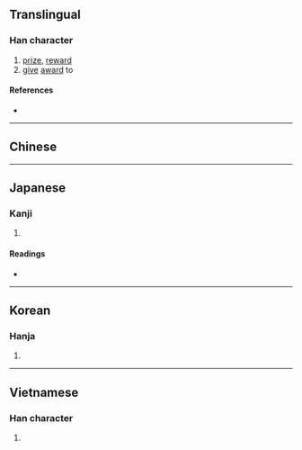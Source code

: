 {{also|奖|奨|獎}}
{{character info/new}}
==Translingual==
{{Han char forms|奖|獎|奨|奬}}

===Han character===
{{Han char|rn=37|rad=大|as=11|sn=14|four=|canj=VIK|ids=⿱將大}}

# [[prize]], [[reward]]
# [[give]] [[award]] to

====References====
* {{Han ref|kx=0254.010|dkj=05997|dj=0515.240|hdz=10548.030|uh=596C|ud=22892}}

----

==Chinese==
{{zh-see|獎|v}}

----

==Japanese==
{{ja-kanji forms|奨|獎}}

===Kanji===
{{ja-kanji|grade=|rs=大11|shin=奨}}

# {{defn|lang=ja|sort=大11}}

====Readings====
* {{ja-readings|on=[[しょう]] (shō), [[そう]] (sō)|kun=[[すすめる]] (susumeru)}}

----

==Korean==

===Hanja===
{{ko-hanja|hangeul=장|rv=jang|mr=chang}}

# {{defn|lang=ko|sort=大11}}

----

==Vietnamese==

===Han character===
{{vi-hantu|[[tưởng]]|rs=大11}}

# {{defn|lang=vi|sort=大11}}